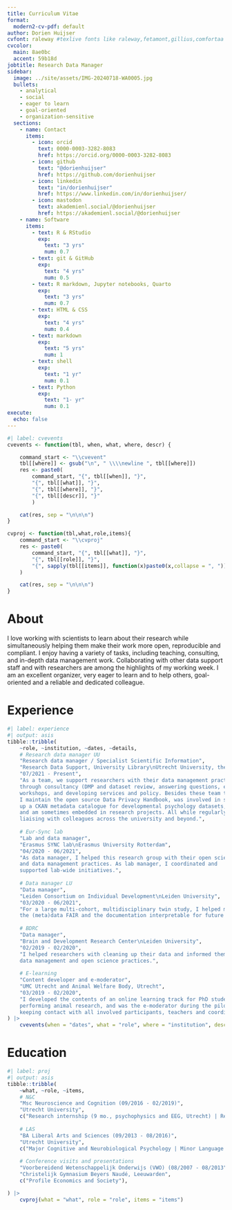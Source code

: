 ```yaml
---
title: Curriculum Vitae
format:
  modern2-cv-pdf: default
author: Dorien Huijser
cvfont: raleway #texlive fonts like raleway,fetamont,gillius,comfortaa
cvcolor: 
  main: 8ae0bc
  accent: 59b18d
jobtitle: Research Data Manager
sidebar:
  image: ../site/assets/IMG-20240718-WA0005.jpg
  bullets:
    - analytical
    - social
    - eager to learn
    - goal-oriented
    - organization-sensitive
  sections: 
    - name: Contact
      items:
        - icon: orcid
          text: 0000-0003-3282-8083
          href: https://orcid.org/0000-0003-3282-8083
        - icon: github
          text: "@dorienhuijser"
          href: https://github.com/dorienhuijser
        - icon: linkedin
          text: "in/dorienhuijser"
          href: https://www.linkedin.com/in/dorienhuijser/
        - icon: mastodon
          text: akademienl.social/@dorienhuijser
          href: https://akademienl.social/@dorienhuijser
    - name: Software
      items:
        - text: R & RStudio
          exp: 
            text: "3 yrs"
            num: 0.7
        - text: git & GitHub
          exp: 
            text: "4 yrs"
            num: 0.5
        - text: R markdown, Jupyter notebooks, Quarto
          exp: 
            text: "3 yrs"
            num: 0.7
        - text: HTML & CSS
          exp: 
            text: "4 yrs"
            num: 0.4
        - text: markdown
          exp: 
            text: "5 yrs"
            num: 1
        - text: shell
          exp: 
            text: "1 yr"
            num: 0.1
        - text: Python
          exp: 
            text: "1- yr"
            num: 0.1
execute: 
  echo: false
---
```


```r
#| label: cvevents
cvevents <- function(tbl, when, what, where, descr) {

    command_start <- "\\cvevent"
    tbl[[where]] <- gsub("\n", " \\\\newline ", tbl[[where]])
    res <- paste0(
        command_start, "{", tbl[[when]], "}", 
        "{", tbl[[what]], "}",
        "{", tbl[[where]], "}",
        "{", tbl[[descr]], "}"
        )

    cat(res, sep = "\n\n\n")
}

cvproj <- function(tbl,what,role,items){
    command_start <- "\\cvproj"
    res <- paste0(
        command_start, "{", tbl[[what]], "}",
        "{", tbl[[role]], "}",
        "{", sapply(tbl[[items]], function(x)paste0(x,collapse = ", ")), "}"
    )

    cat(res, sep = "\n\n\n")
}
```

# About

I love working with scientists to learn about their research while simultaneously helping them make their work more open, reproducible and compliant.
I enjoy having a variety of tasks, including teaching, consulting, and in-depth data management work.
Collaborating with other data support staff and with researchers are among the highlights of my working week.
I am an excellent organizer, very eager to learn and to help others, goal-oriented and a reliable and dedicated colleague.

# Experience

```r
#| label: experience
#| output: asis
tibble::tribble(
    ~role, ~institution, ~dates, ~details,
    # Research data manager UU
    "Research data manager / Specialist Scientific Information", 
    "Research Data Support, University Library\nUtrecht University, the Netherlands",
    "07/2021 - Present", 
    "As a team, we support researchers with their data management practices 
    through consultancy (DMP and dataset review, answering questions, etc.),
    workshops, and developing services and policy. Besides these team tasks, 
    I maintain the open source Data Privacy Handbook, was involved in setting 
    up a CKAN metadata catalogue for developmental psychology datasets, 
    and am sometimes embedded in research projects. All while regularly 
    liaising with colleagues across the university and beyond.",
    
    # Eur-Sync lab
    "Lab and data manager", 
    "Erasmus SYNC lab\nErasmus University Rotterdam",
    "04/2020 - 06/2021",
    "As data manager, I helped this research group with their open science 
    and data management practices. As lab manager, I coordinated and 
    supported lab-wide initiatives.",
    
    # Data manager LU
    "Data manager", 
    "Leiden Consortium on Individual Development\nLeiden University", 
    "03/2020 - 06/2021", 
    "For a large multi-cohort, multidisciplinary twin study, I helped make 
    the (meta)data FAIR and the documentation interpretable for future users.",
    
    # BDRC
    "Data manager", 
    "Brain and Development Research Center\nLeiden University", 
    "02/2019 - 02/2020", 
    "I helped researchers with cleaning up their data and informed them about 
    data management and open science practices.",
    
    # E-learning
    "Content developer and e-moderator",
    "UMC Utrecht and Animal Welfare Body, Utrecht",
    "03/2019 - 02/2020", 
    "I developed the contents of an online learning track for PhD students 
    performing animal research, and was the e-moderator during the pilot phase,
    keeping contact with all involved participants, teachers and coordinators."
) |>
    cvevents(when = "dates", what = "role", where = "institution", descr = "details")
```

\pagebreak

# Education

```r
#| label: proj
#| output: asis
tibble::tribble(
    ~what, ~role, ~items,
    # N&C
    "Msc Neuroscience and Cognition (09/2016 - 02/2019)", 
    "Utrecht University", 
    c("Research internship (9 mo., psychophysics and EEG, Utrecht) | Research internship (6 mo., functional MRI, Leiden) | Minor Science Education and Communication (6 mo., Utrecht) | Secretary for a two-day symposium committee"),
    
    # LAS
    "BA Liberal Arts and Sciences (09/2013 - 08/2016)", 
    "Utrecht University", 
    c("Major Cognitive and Neurobiological Psychology | Minor Language Development"),
    
    # Conference visits and presentations
    "Voorbereidend Wetenschappelijk Onderwijs (VWO) (08/2007 - 08/2013", 
    "Christelijk Gymnasium Beyers Naudé, Leeuwarden",
    c("Profile Economics and Society"),

) |>
    cvproj(what = "what", role = "role", items = "items")

```
